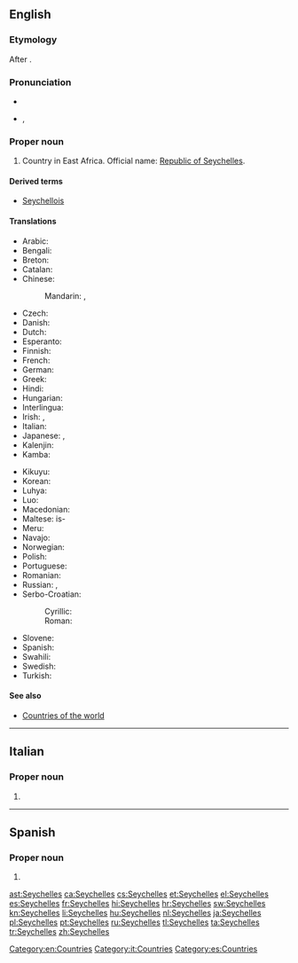 ==English==
{{wikipedia}}

===Etymology===
After {{w|Jean Moreau de Séchelles}}.

===Pronunciation===
* {{audio|En-us-Seychelles.ogg|Audio (US)}}
* {{a|UK}} {{IPA|/seɪˈʃɛlz/}}, {{X-SAMPA|/seI"SElz/}}

===Proper noun===
{{en-proper noun}}

# Country in East Africa. Official name: [[Republic of Seychelles]].

====Derived terms====
* [[Seychellois]]

====Translations====
{{trans-top|country in East Africa}}
* Arabic: {{t|ar|سيشيل|m|tr=sishiil}}
* Bengali: {{t-|bn|সেশেল}}
* Breton: {{t|br|Sechelez}}
* Catalan: {{t|ca|Seychelles|f|p}}
* Chinese:
*: Mandarin: {{t-|cmn|塞舌爾|sc=Hani}}, {{t-|cmn|塞舌尔|tr=Sàishé'ěr|sc=Hani}}
* Czech: {{t-|cs|Seychely|p}}
* Danish: {{t|da|Seychellerne}}
* Dutch: {{t+|nl|Seychellen}}
* Esperanto: {{t|eo|Sejŝeloj|p}}
* Finnish: {{t+|fi|Seychellit}}
* French: {{t+|fr|Seychelles}}
* German: {{t+|de|Seychellen}}
* Greek: {{t-|el|Σεϋχέλλες|f|p|tr=Seychélles}}
* Hindi: {{t|hi|सेशेल्स|tr=sēśēls|xs=Hindi}}
* Hungarian: {{t+|hu|Seychelle-szigetek}}
* Interlingua: {{t|ia|Seychelles}}
* Irish: {{t-|ga|Séiséil|m|alt=Na Séiséil|xs=Irish}}, {{t-|ga|Poblacht na Séiséal|f|xs=Irish}}
* Italian: {{t|it|Seicelle}}
* Japanese: {{t-|ja|セイシェル|tr=Seisheru}}, {{t+|ja|セーシェル|tr=Sēsheru}}
* Kalenjin: {{tø|kln|Shelisheli}}
* Kamba: {{tø|kam|Shelisheli}}
{{trans-mid}}
* Kikuyu: {{tø|ki|Shelisheli}}
* Korean: {{t|ko|세이셸|tr=Seisyel}}
* Luhya: {{tø|luy|Bushelisheli}}
* Luo: {{tø|luo|sishel}}
* Macedonian: {{t-|mk|Сејшели|m|p|tr=Séjšeli}}
* Maltese: is-{{t|mt|Sejxell}}
* Meru: {{tø|mer|ushelisheli}}
* Navajo: {{tø|nv|Seishel}}
* Norwegian: {{t+|no|Seychellene}}
* Polish: {{t+|pl|Seszele}}
* Portuguese: {{t+|pt|Seicheles}}
* Romanian: {{t-|ro|Seychelles}}
* Russian: {{t-|ru|Сейшелы|f|p|tr=Sejšély}}, {{t-|ru|Сейшельские острова|m|p|tr=Sejšél’skije ostrová}}
* Serbo-Croatian:
*: Cyrillic: {{t|sh|Сејшели|m|p}}
*: Roman: {{t|sh|Sejšeli|m|p}}
* Slovene: {{t+|sl|Sejšeli|m|p}}
* Spanish: {{t+|es|Seychelles|f|p}}
* Swahili: {{t+|sw|Shelisheli|xs=Swahili}}
* Swedish: {{t+|sv|Seychellerna}}
* Turkish: {{t+|tr|Seyşeller|p}}
{{trans-bottom}}

====See also====
* [[Appendix:Countries of the world|Countries of the world]]

[[Category:en:Countries]]

----

==Italian==
{{wikipedia|lang=it}}

===Proper noun===
{{it-proper noun|g=f}} {{p}}

# {{l|en|Seychelles}}

[[Category:it:Countries]]

----

==Spanish==
{{wikipedia|lang=es}}

===Proper noun===
{{es-proper noun|f}}

# {{l|en|Seychelles}}

[[Category:es:Countries]]

[[ast:Seychelles]]
[[ca:Seychelles]]
[[cs:Seychelles]]
[[et:Seychelles]]
[[el:Seychelles]]
[[es:Seychelles]]
[[fr:Seychelles]]
[[hi:Seychelles]]
[[hr:Seychelles]]
[[sw:Seychelles]]
[[kn:Seychelles]]
[[li:Seychelles]]
[[hu:Seychelles]]
[[nl:Seychelles]]
[[ja:Seychelles]]
[[pl:Seychelles]]
[[pt:Seychelles]]
[[ru:Seychelles]]
[[tl:Seychelles]]
[[ta:Seychelles]]
[[tr:Seychelles]]
[[zh:Seychelles]]